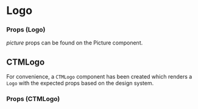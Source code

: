 
<Meta title="Components/Logo" component={Logo} />

# Logo

<Preview>
  <Story name="logo">
    <Logo
      size="large"
      link="https://www.comparethemarket.com.au"
      picture={{
        src: CTMLogoStacked,
        srcsets: [
          {
            srcset: CTMLogoStacked,
            media: `(max-width: ${ctmTheme.breakpoints.lg})`,
          },
          {
            srcset: CTMLogoInline,
          }
        ],
      }}
   />
  </Story>
</Preview>

### Props (Logo)

*picture* props can be found on the <LinkTo kind="components-picture--picture">Picture</LinkTo> component.

<Props of={Logo} />

## CTMLogo

For convenience, a `CTMLogo` component has been created which renders a `Logo` with the expected props based on the
design system.

### Props (CTMLogo)

<Props of={CTMLogo} />
